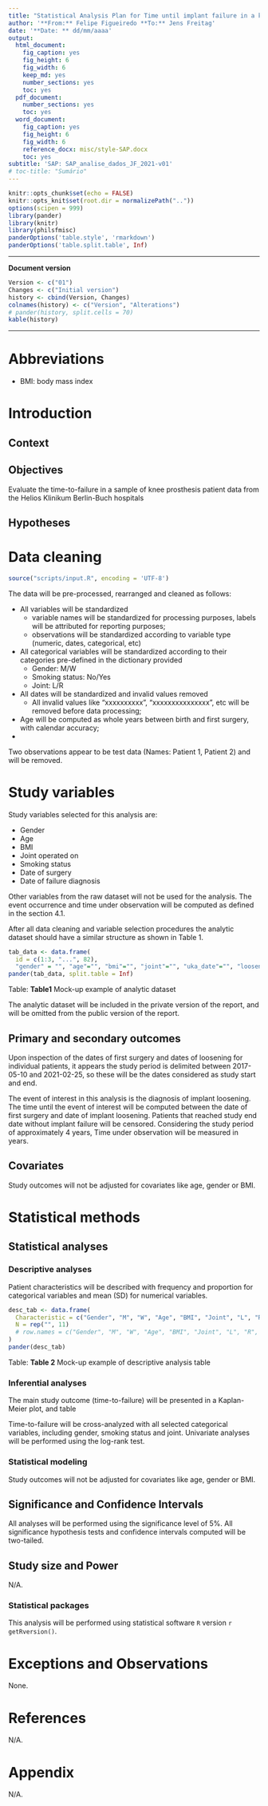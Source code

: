 ```yaml
---
title: "Statistical Analysis Plan for Time until implant failure in a knee prosthesis sub-population of the Helios Klinikum Berlin-Buch hospitals"
author: '**From:** Felipe Figueiredo **To:** Jens Freitag'
date: '**Date: ** dd/mm/aaaa'
output:
  html_document:
    fig_caption: yes
    fig_height: 6
    fig_width: 6
    keep_md: yes
    number_sections: yes
    toc: yes
  pdf_document:
    number_sections: yes
    toc: yes
  word_document:
    fig_caption: yes
    fig_height: 6
    fig_width: 6
    reference_docx: misc/style-SAP.docx
    toc: yes
subtitle: 'SAP: SAP_analise_dados_JF_2021-v01'
# toc-title: "Sumário"
---
```


```r
knitr::opts_chunk$set(echo = FALSE)
knitr::opts_knit$set(root.dir = normalizePath(".."))
options(scipen = 999)
library(pander)
library(knitr)
library(philsfmisc)
panderOptions('table.style', 'rmarkdown')
panderOptions('table.split.table', Inf)
```

---

**Document version**

```r
Version <- c("01")
Changes <- c("Initial version")
history <- cbind(Version, Changes)
colnames(history) <- c("Version", "Alterations")
# pander(history, split.cells = 70)
kable(history)
```

---


# Abbreviations

- BMI: body mass index

# Introduction

## Context

## Objectives

Evaluate the time-to-failure in a sample of knee prosthesis patient data from the Helios Klinikum Berlin-Buch hospitals

## Hypotheses

# Data cleaning

```r
source("scripts/input.R", encoding = 'UTF-8')
```

The data will be pre-processed, rearranged and cleaned as follows:

- All variables will be standardized
  - variable names will be standardized for processing purposes, labels will be attributed for reporting purposes;
  - observations will be standardized according to variable type (numeric, dates, categorical, etc)
- All categorical variables will be standardized according to their categories pre-defined in the dictionary provided
  - Gender: M/W
  - Smoking status: No/Yes
  - Joint: L/R
- All dates will be standardized and invalid values removed
  - All invalid values like "xxxxxxxxxx",  "xxxxxxxxxxxxxxx", etc will be removed before data processing;
- Age will be computed as whole years between birth and first surgery, with calendar accuracy;
- 
  
Two observations appear to be test data (Names: Patient 1, Patient 2) and will be removed.

# Study variables

Study variables selected for this analysis are:

- Gender
- Age
- BMI
- Joint operated on
- Smoking status
- Date of surgery
- Date of failure diagnosis

Other variables from the raw dataset will not be used for the analysis.
The event occurrence and time under observation will be computed as defined in the section 4.1.

After all data cleaning and variable selection procedures the analytic dataset should have a similar structure as shown in Table 1.

```r
tab_data <- data.frame(
  id = c(1:3, "...", 82),
  "gender" = "", "age"="", "bmi"="", "joint"="", "uka_date"="", "loosening_date"="", event="", time="")
pander(tab_data, split.table = Inf)
```

Table: **Table1** Mock-up example of analytic dataset

The analytic dataset will be included in the private version of the report, and will be omitted from the public version of the report.

## Primary and secondary outcomes

Upon inspection of the dates of first surgery and dates of loosening for individual patients, it appears the study period is delimited between 2017-05-10 and 2021-02-25, so these will be the dates considered as study start and end.

The event of interest in this analysis is the diagnosis of implant loosening.
The time until the event of interest will be computed between the date of first surgery and date of implant loosening.
Patients that reached study end date without implant failure will be censored.
Considering the study period of approximately 4 years, Time under observation will be measured in years.

## Covariates

Study outcomes will not be adjusted for covariates like age, gender or BMI.

# Statistical methods

## Statistical analyses

### Descriptive analyses

Patient characteristics will be described with frequency and proportion for categorical variables and mean (SD) for numerical variables.

```r
desc_tab <- data.frame(
  Characteristic = c("Gender", "M", "W", "Age", "BMI", "Joint", "L", "R", "Loosening", "Success", "Failure"),#rep("", 9),
  N = rep("", 11)
  # row.names = c("Gender", "M", "W", "Age", "BMI", "Joint", "L", "R", "Loosening")
)
pander(desc_tab)
```

Table: **Table 2** Mock-up example of descriptive analysis table

### Inferential analyses

The main study outcome (time-to-failure) will be presented in a Kaplan-Meier plot, and table

Time-to-failure will be cross-analyzed with all selected categorical variables, including gender, smoking status and joint.
Univariate analyses will be performed using the log-rank test.

### Statistical modeling

Study outcomes will not be adjusted for covariates like age, gender or BMI.

## Significance and Confidence Intervals

All analyses will be performed using the significance level of 5%.
All significance hypothesis tests and confidence intervals computed will be two-tailed.

## Study size and Power

N/A.

### Statistical packages

This analysis will be performed using statistical software `R` version `r getRversion()`.

# Exceptions and Observations

None.

# References

N/A.

# Appendix

N/A.
